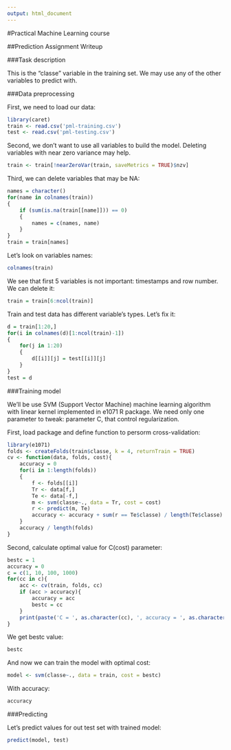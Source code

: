 ```yaml
---
output: html_document
---
```


#Practical Machine Learning course

##Prediction Assignment Writeup

###Task description

This is the "classe" variable in the training set. We may use any of the other variables to predict with.

###Data preprocessing

First, we need to load our data:

```r
library(caret)
train <- read.csv('pml-training.csv')
test <- read.csv('pml-testing.csv')
```

Second, we don't want to use all variables to build the model. Deleting variables with near zero variance may help.

```r
train <- train[!nearZeroVar(train, saveMetrics = TRUE)$nzv]
```

Third, we can delete variables that may be NA:

```r
names = character()
for(name in colnames(train))
{
    if (sum(is.na(train[[name]])) == 0)
    {
        names = c(names, name)
    }
}
train = train[names]
```

Let's look on variables names:

```r
colnames(train)
```

We see that first 5 variables is not important: timestamps and row number. We can delete it:

```r
train = train[6:ncol(train)]
```

Train and test data has different variable's types. Let's fix it:

```r
d = train[1:20,]
for(i in colnames(d)[1:ncol(train)-1])
{
    for(j in 1:20)
    {
        d[[i]][j] = test[[i]][j]
    }
}
test = d
```

###Training model

We'll be use SVM (Support Vector Machine) machine learning algorithm with linear kernel implemented in e1071 R package. We need only one parameter to tweak: parameter C, that control regularization.

First, load package and define function to persorm cross-validation:

```r
library(e1071)
folds <- createFolds(train$classe, k = 4, returnTrain = TRUE)
cv <- function(data, folds, cost){
    accuracy = 0
    for(i in 1:length(folds))
    {
        f <- folds[[i]]
        Tr <- data[f,]
        Te <- data[-f,]
        m <- svm(classe~., data = Tr, cost = cost)
        r <- predict(m, Te)
        accuracy <- accuracy + sum(r == Te$classe) / length(Te$classe)
    }
    accuracy / length(folds)
}
```

Second, calculate optimal value for C(cost) parameter:

```r
bestc = 1
accuracy = 0
c = c(1, 10, 100, 1000)
for(cc in c){
    acc <- cv(train, folds, cc)
    if (acc > accuracy){
        accuracy = acc
        bestc = cc
    }
    print(paste('C = ', as.character(cc), ', accuracy = ', as.character(acc)))
}
```

We get bestc value:

```r
bestc
```

And now we can train the model with optimal cost:

```r
model <- svm(classe~., data = train, cost = bestc)
```

With accuracy:

```r
accuracy
```

###Predicting

Let's predict values for out test set with trained model:

```r
predict(model, test)
```


